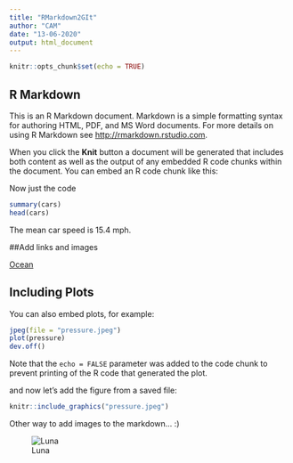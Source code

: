 ```yaml
---
title: "RMarkdown2GIt"
author: "CAM"
date: "13-06-2020"
output: html_document
---
```


```r
knitr::opts_chunk$set(echo = TRUE)
```

## R Markdown

This is an R Markdown document. Markdown is a simple formatting syntax for authoring HTML, PDF, and MS Word documents. For more details on using R Markdown see <http://rmarkdown.rstudio.com>.

When you click the **Knit** button a document will be generated that includes both content as well as the output of any embedded R code chunks within the document. You can embed an R code chunk like this:

Now just the code

```r
summary(cars)
head(cars)
``` 
The mean car speed is 15.4 mph.

##Add links and images 

[Ocean](https://www.nationalgeographic.org/encyclopedia/ocean/) 


## Including Plots

You can also embed plots, for example:

```r
jpeg(file = "pressure.jpeg")
plot(pressure)
dev.off()
```

Note that the `echo = FALSE` parameter was added to the code chunk to prevent printing of the R code that generated the plot.

and now let’s add the figure from a saved file:

```r
knitr::include_graphics("pressure.jpeg") 

```

Other way to add images to the markdown... :) 

![Luna](/Users/katta/OneDrive/Imágenes/Luna.jpg)

